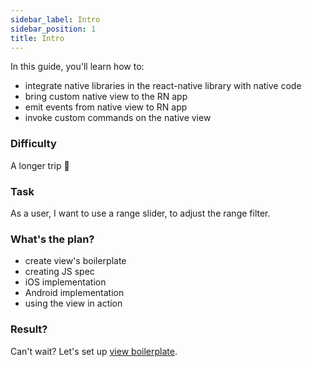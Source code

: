 ```yaml
---
sidebar_label: Intro
sidebar_position: 1
title: Intro
---
```



In this guide, you'll learn how to:

- integrate native libraries in the react-native library with native code
- bring custom native view to the RN app
- emit events from native view to RN app
- invoke custom commands on the native view

### Difficulty

A longer trip 🚴

### Task

As a user, I want to use a range slider, to adjust the range filter.

### What's the plan?

- create view's boilerplate
- creating JS spec
- iOS implementation 
- Android implementation
- using the view in action

### Result?

<Result />

Can't wait? Let's set up [view boilerplate](./setup).

